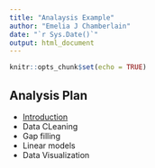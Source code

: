 ```yaml
---
title: "Analaysis Example"
author: "Emelia J Chamberlain"
date: "`r Sys.Date()`"
output: html_document
---
```


```r
knitr::opts_chunk$set(echo = TRUE)
```

## Analysis Plan
- [Introduction](practice_rmd_2.html)
- Data CLeaning
- Gap filling
- Linear models
- Data Visualization